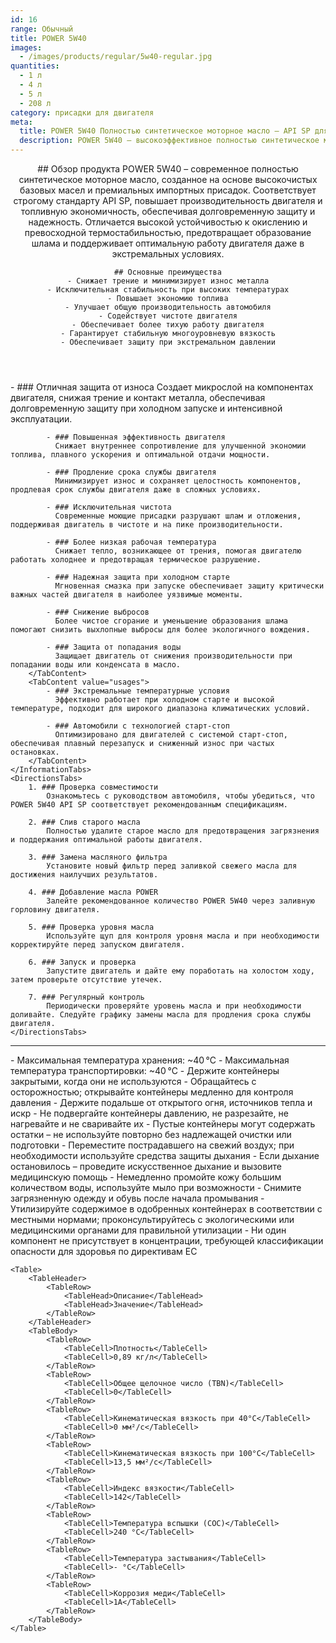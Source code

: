 ```yaml
---
id: 16
range: Обычный
title: POWER 5W40
images:
  - /images/products/regular/5w40-regular.jpg
quantities:
  - 1 л
  - 4 л
  - 5 л
  - 208 л
category: присадки для двигателя
meta:
  title: POWER 5W40 Полностью синтетическое моторное масло – API SP для современных двигателей
  description: POWER 5W40 – высокоэффективное полностью синтетическое моторное масло, соответствующее стандарту API SP. Разработано для повышения топливной экономичности, защиты от износа и надежного холодного старта.
---
```


<Header>
    ## Обзор продукта
    POWER 5W40 – современное полностью синтетическое моторное масло, созданное на основе высокочистых базовых масел и премиальных импортных присадок. Соответствует строгому стандарту API SP, повышает производительность двигателя и топливную экономичность, обеспечивая долговременную защиту и надежность. Отличается высокой устойчивостью к окислению и превосходной термостабильностью, предотвращает образование шлама и поддерживает оптимальную работу двигателя даже в экстремальных условиях.

    ## Основные преимущества
    - Снижает трение и минимизирует износ металла
    - Исключительная стабильность при высоких температурах
    - Повышает экономию топлива
    - Улучшает общую производительность автомобиля
    - Содействует чистоте двигателя
    - Обеспечивает более тихую работу двигателя
    - Гарантирует стабильную многоуровневую вязкость
    - Обеспечивает защиту при экстремальном давлении
</Header>

<Section>
    <InformationTabs>
        <TabContent value="core">
            - ### Отличная защита от износа
              Создает микрослой на компонентах двигателя, снижая трение и контакт металла, обеспечивая долговременную защиту при холодном запуске и интенсивной эксплуатации.

            - ### Повышенная эффективность двигателя
              Снижает внутреннее сопротивление для улучшенной экономии топлива, плавного ускорения и оптимальной отдачи мощности.

            - ### Продление срока службы двигателя
              Минимизирует износ и сохраняет целостность компонентов, продлевая срок службы двигателя даже в сложных условиях.

            - ### Исключительная чистота
              Современные моющие присадки разрушают шлам и отложения, поддерживая двигатель в чистоте и на пике производительности.

            - ### Более низкая рабочая температура
              Снижает тепло, возникающее от трения, помогая двигателю работать холоднее и предотвращая термическое разрушение.

            - ### Надежная защита при холодном старте
              Мгновенная смазка при запуске обеспечивает защиту критически важных частей двигателя в наиболее уязвимые моменты.

            - ### Снижение выбросов
              Более чистое сгорание и уменьшение образования шлама помогают снизить выхлопные выбросы для более экологичного вождения.

            - ### Защита от попадания воды
              Защищает двигатель от снижения производительности при попадании воды или конденсата в масло.
        </TabContent>
        <TabContent value="usages">
            - ### Экстремальные температурные условия
              Эффективно работает при холодном старте и высокой температуре, подходит для широкого диапазона климатических условий.

            - ### Автомобили с технологией старт-стоп
              Оптимизировано для двигателей с системой старт-стоп, обеспечивая плавный перезапуск и сниженный износ при частых остановках.
        </TabContent>
    </InformationTabs>
    <DirectionsTabs>
        1. ### Проверка совместимости
            Ознакомьтесь с руководством автомобиля, чтобы убедиться, что POWER 5W40 API SP соответствует рекомендованным спецификациям.

        2. ### Слив старого масла
            Полностью удалите старое масло для предотвращения загрязнения и поддержания оптимальной работы двигателя.

        3. ### Замена масляного фильтра
            Установите новый фильтр перед заливкой свежего масла для достижения наилучших результатов.

        4. ### Добавление масла POWER
            Залейте рекомендованное количество POWER 5W40 через заливную горловину двигателя.

        5. ### Проверка уровня масла
            Используйте щуп для контроля уровня масла и при необходимости корректируйте перед запуском двигателя.

        6. ### Запуск и проверка
            Запустите двигатель и дайте ему поработать на холостом ходу, затем проверьте отсутствие утечек.

        7. ### Регулярный контроль
            Периодически проверяйте уровень масла и при необходимости доливайте. Следуйте графику замены масла для продления срока службы двигателя.
    </DirectionsTabs>
</Section>

***

<Section>
    <SafetyTabs>
        <TabContent value="handling">
            - Максимальная температура хранения: ~40 °C
            - Максимальная температура транспортировки: ~40 °C
            - Держите контейнеры закрытыми, когда они не используются
            - Обращайтесь с осторожностью; открывайте контейнеры медленно для контроля давления
            - Держите подальше от открытого огня, источников тепла и искр
            - Не подвергайте контейнеры давлению, не разрезайте, не нагревайте и не сваривайте их
            - Пустые контейнеры могут содержать остатки – не используйте повторно без надлежащей очистки или подготовки
        </TabContent>
        <TabContent value="first-aid">
            - Переместите пострадавшего на свежий воздух; при необходимости используйте средства защиты дыхания
            - Если дыхание остановилось – проведите искусственное дыхание и вызовите медицинскую помощь
            - Немедленно промойте кожу большим количеством воды, используйте мыло при возможности
            - Снимите загрязненную одежду и обувь после начала промывания
        </TabContent>
        <TabContent value="disposal">
            - Утилизируйте содержимое в одобренных контейнерах в соответствии с местными нормами; проконсультируйтесь с экологическими или медицинскими органами для правильной утилизации
        </TabContent>
        <TabContent value="hazardous">
            - Ни один компонент не присутствует в концентрации, требующей классификации опасности для здоровья по директивам ЕС
        </TabContent>
    </SafetyTabs>

    <Table>
        <TableHeader>
            <TableRow>
                <TableHead>Описание</TableHead>
                <TableHead>Значение</TableHead>
            </TableRow>
        </TableHeader>
        <TableBody>
            <TableRow>
                <TableCell>Плотность</TableCell>
                <TableCell>0,89 кг/л</TableCell>
            </TableRow>
            <TableRow>
                <TableCell>Общее щелочное число (TBN)</TableCell>
                <TableCell>0</TableCell>
            </TableRow>
            <TableRow>
                <TableCell>Кинематическая вязкость при 40°C</TableCell>
                <TableCell>0 мм²/с</TableCell>
            </TableRow>
            <TableRow>
                <TableCell>Кинематическая вязкость при 100°C</TableCell>
                <TableCell>13,5 мм²/с</TableCell>
            </TableRow>
            <TableRow>
                <TableCell>Индекс вязкости</TableCell>
                <TableCell>142</TableCell>
            </TableRow>
            <TableRow>
                <TableCell>Температура вспышки (COC)</TableCell>
                <TableCell>240 °C</TableCell>
            </TableRow>
            <TableRow>
                <TableCell>Температура застывания</TableCell>
                <TableCell>- °C</TableCell>
            </TableRow>
            <TableRow>
                <TableCell>Коррозия меди</TableCell>
                <TableCell>1A</TableCell>
            </TableRow>
        </TableBody>
    </Table>
</Section>

